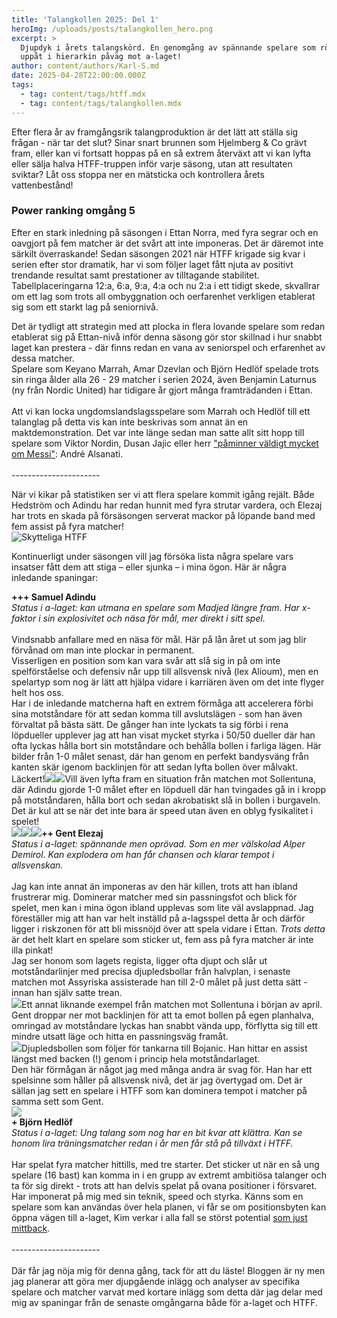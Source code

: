 ```yaml
---
title: 'Talangkollen 2025: Del 1'
heroImg: /uploads/posts/talangkollen_hero.png
excerpt: >
  Djupdyk i årets talangskörd. En genomgång av spännande spelare som rör sig
  uppåt i hierarkin påväg mot a-laget!
author: content/authors/Karl-S.md
date: 2025-04-28T22:00:00.000Z
tags:
  - tag: content/tags/htff.mdx
  - tag: content/tags/talangkollen.mdx
---
```


Efter flera år av framgångsrik talangproduktion är det lätt att ställa sig frågan - när tar det slut? Sinar snart brunnen som Hjelmberg & Co grävt fram, eller kan vi fortsatt hoppas på en så extrem återväxt att vi kan lyfta eller sälja halva HTFF-truppen inför varje säsong, utan att resultaten sviktar? Låt oss stoppa ner en mätsticka och kontrollera årets vattenbestånd!

### Power ranking omgång 5

Efter en stark inledning på säsongen i Ettan Norra, med fyra segrar och en oavgjort på fem matcher är det svårt att inte imponeras. Det är däremot inte särkilt överraskande! Sedan säsongen 2021 när HTFF krigade sig kvar i serien efter stor dramatik, har vi som följer laget fått njuta av positivt trendande resultat samt prestationer av tilltagande stabilitet. Tabellplaceringarna 12\:a, 6\:a, 9\:a, 4\:a och nu 2\:a i ett tidigt skede, skvallrar om ett lag som trots all ombyggnation och oerfarenhet verkligen etablerat sig som ett starkt lag på seniornivå.

Det är tydligt att strategin med att plocka in flera lovande spelare som redan etablerat sig på Ettan-nivå inför denna säsong gör stor skillnad i hur snabbt laget kan prestera - där finns redan en vana av seniorspel och erfarenhet av dessa matcher. \
Spelare som Keyano Marrah, Amar Dzevlan och Björn Hedlöf spelade trots sin ringa ålder alla 26 - 29 matcher i serien 2024, även Benjamin Laturnus (ny från Nordic United) har tidigare år gjort många framträdanden i Ettan.\
\
Att vi kan locka ungdomslandslagsspelare som Marrah och Hedlöf till ett talanglag på detta vis kan inte beskrivas som annat än en maktdemonstration. Det var inte länge sedan man satte allt sitt hopp till spelare som Viktor Nordin, Dusan Jajic eller herr ["påminner väldigt mycket om Messi"](https://fotbolltransfers.com/nyheter/hammarbys-sportchef-hyllar-alsanati-paminner-mycket-om-messi/73075): André Alsanati.\
\
\----------------------

När vi kikar på statistiken ser vi att flera spelare kommit igång rejält. Både Hedström och Adindu har redan hunnit med fyra strutar vardera, och Elezaj har trots en skada på försäsongen serverat mackor på löpande band med fem assist på fyra matcher! \
![Skytteliga HTFF](</uploads/Screenshot 2025-04-29 at 12.35.17.png> "Intern skytteliga HTFF efter omgång 5")

Kontinuerligt under säsongen vill jag försöka lista några spelare vars insatser fått dem att stiga – eller sjunka – i mina ögon. Här är några inledande spaningar:

**+++ Samuel Adindu**\
*Status i a-laget: kan utmana en spelare som Madjed längre fram. Har x-faktor i sin explosivitet och näsa för mål, mer direkt i sitt spel.*\
\
Vindsnabb anfallare med en näsa för mål. Här på lån året ut som jag blir förvånad om man inte plockar in permanent.\
Visserligen en position som kan vara svår att slå sig in på om inte spelförståelse och defensiv når upp till allsvensk nivå (lex Alioum), men en spelartyp som nog är lätt att hjälpa vidare i karriären även om det inte flyger helt hos oss.\
Har i de inledande matcherna haft en extrem förmåga att accelerera förbi sina motståndare för att sedan komma till avslutslägen - som han även förvaltat på bästa sätt. De gånger han inte lyckats ta sig förbi i rena löpdueller upplever jag att han visat mycket styrka i 50/50 dueller där han ofta lyckas hålla bort sin motståndare och behålla bollen i farliga lägen. Här bilder från 1-0 målet senast, där han genom en perfekt bandysväng från kanten skär igenom backlinjen för att sedan lyfta bollen över målvakt. Läckert!![](</uploads/Screenshot 2025-04-29 at 13.30.17.png>)![](</uploads/Screenshot 2025-04-29 at 13.31.38.png>)Vill även lyfta fram en situation från matchen mot Sollentuna, där Adindu gjorde 1-0 målet efter en löpduell där han tvingades gå in i kropp på motståndaren, hålla bort och sedan akrobatiskt slå in bollen i burgaveln. Det är kul att se när det inte bara är speed utan även en oblyg fysikalitet i spelet!\
![](</uploads/Screenshot 2025-04-30 at 13.33.56.png>)![](</uploads/Screenshot 2025-04-30 at 13.34.31.png>)![](</uploads/Screenshot 2025-04-30 at 13.34.49.png>)**++ Gent Elezaj**\
*Status i a-laget: spännande men oprövad. Som en mer välskolad Alper Demirol. Kan explodera om han får chansen och klarar tempot i allsvenskan.*\
\
Jag kan inte annat än imponeras av den här killen, trots att han ibland frustrerar mig. Dominerar matcher med sin passningsfot och blick för spelet, men kan i mina ögon ibland upplevas som lite väl avslappnad. Jag föreställer mig att han var helt inställd på a-lagsspel detta år och därför ligger i riskzonen för att bli missnöjd över att spela vidare i Ettan. *Trots detta* är det helt klart en spelare som sticker ut, fem ass på fyra matcher är inte illa pinkat!\
Jag ser honom som lagets regista, ligger ofta djupt och slår ut motståndarlinjer med precisa djupledsbollar från halvplan, i senaste matchen mot Assyriska assisterade han till 2-0 målet på just detta sätt - innan han själv satte trean.\
![](</uploads/Screenshot 2025-04-29 at 13.03.47.png>)Ett annat liknande exempel från matchen mot Sollentuna i början av april. Gent droppar ner mot backlinjen för att ta emot bollen på egen planhalva, omringad av motståndare lyckas han snabbt vända upp, förflytta sig till ett mindre utsatt läge och hitta en passningsväg framåt.\
![](</uploads/Screenshot 2025-04-30 at 10.13.10.png>)Djupledsbollen som följer för tankarna till Bojanic. Han hittar en assist längst med backen (!) genom i princip hela motståndarlaget. \
Den här förmågan är något jag med många andra är svag för. Han har ett spelsinne som håller på allsvensk nivå, det är jag övertygad om. Det är sällan jag sett en spelare i HTFF som kan dominera tempot i matcher på samma sett som Gent. \
![](</uploads/Screenshot 2025-04-30 at 10.13.56.png>)\
**+ Björn Hedlöf**\
*Status i a-laget: Ung talang som nog har en bit kvar att klättra. Kan se honom lira träningsmatcher redan i år men får stå på tillväxt i HTFF.*\
\
Har spelat fyra matcher hittills, med tre starter. Det sticker ut när en så ung spelare (16 bast) kan komma in i en grupp av extremt ambitiösa talanger och ta för sig direkt - trots att han delvis spelat på ovana positioner i försvaret.\
Har imponerat på mig med sin teknik, speed och styrka. Känns som en spelare som kan användas över hela planen, vi får se om positionsbyten kan öppna vägen till a-laget, Kim verkar i alla fall se störst potential [som just mittback](https://fotbollsthlm.se/hammarby/kim-hellberg-om-bjorn-hedlof-kan-bli-en-ofattbart-bra-mittback/).\
\
\----------------------\
\
Där får jag nöja mig för denna gång, tack för att du läste! Bloggen är ny men jag planerar att göra mer djupgående inlägg och analyser av specifika spelare och matcher varvat med kortare inlägg som detta där jag delar med mig av spaningar från de senaste omgångarna både för a-laget och HTFF.
